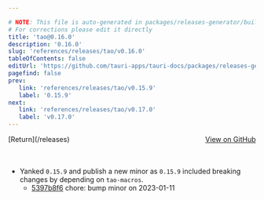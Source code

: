 ```yaml
---

# NOTE: This file is auto-generated in packages/releases-generator/build.ts
# For corrections please edit it directly
title: 'tao@0.16.0'
description: '0.16.0'
slug: 'references/releases/tao/v0.16.0'
tableOfContents: false
editUrl: 'https://github.com/tauri-apps/tauri-docs/packages/releases-generator/build.ts'
pagefind: false
prev:
   link: 'references/releases/tao/v0.15.9'
   label: '0.15.9'
next:
   link: 'references/releases/tao/v0.17.0'
   label: 'v0.17.0'
---
```


			

<ReleaseSidebar slug="references/releases/tao"  packageName="tao" />

<div style="margin-bottom:3rem; display: flex; justify-content: space-between; align-items: center"><span>[Return](/releases)</span><span><a href="https://github.com/tauri-apps/tao/releases/tag/tao-v0.16.0">View on GitHub</a></span></div>

- Yanked `0.15.9` and publish a new minor as `0.15.9` included breaking changes by depending on `tao-macros`.
  - [5397b8f6](https://github.com/tauri-apps/tao/commit/5397b8f6177f01418f1e56b60c9777395607278c) chore: bump minor on 2023-01-11

